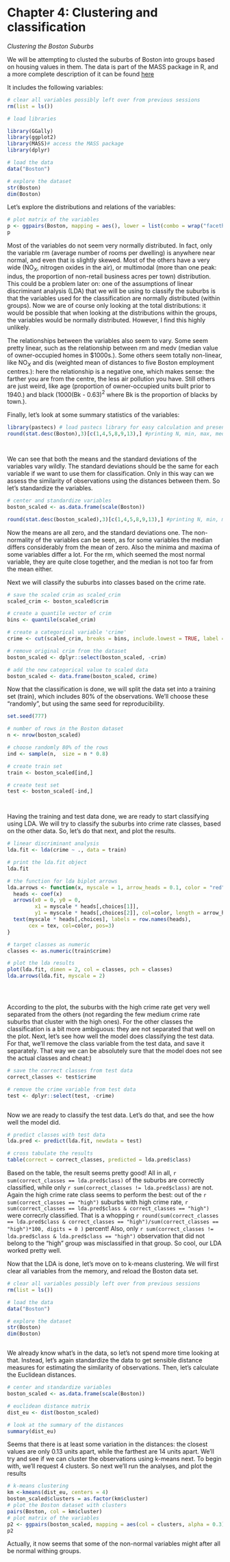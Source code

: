 # Chapter 4: Clustering and classification

*Clustering the Boston Suburbs*


We will be attempting to clusted the suburbs of Boston into groups based on housing values in them. The data is part of the MASS package in R, and a more complete description of it can be found  [here](https://stat.ethz.ch/R-manual/R-devel/library/MASS/html/Boston.html)


It includes the following variables:


```r

# clear all variables possibly left over from previous sessions
rm(list = ls())

# load libraries

library(GGally)
library(ggplot2)
library(MASS)# access the MASS package
library(dplyr)

# load the data
data("Boston")

# explore the dataset
str(Boston)
dim(Boston)

```
 
 
 Let's explore the distributions and relations of the variables:

```r



# plot matrix of the variables
p <- ggpairs(Boston, mapping = aes(), lower = list(combo = wrap("facethist", bins = 20)))
p


```
 
Most of the variables do not seem very normally distributed. In fact, only the variable rm (average number of rooms per dwelling) is anywhere near normal, and even that is slightly skewed. Most of the others have a very wide (NO$_X$, nitrogen oxides in the air), or multimodal (more than one peak: indus, the proportion of non-retail business acres per town) distribution. This could be a problem later on: one of the assumptions of linear discriminant analysis (LDA) that we will be using to classify the suburbs is that the variables used for the classification are normally distributed (within groups). Now we are of course only looking at the total distributions: it would be possible that when looking at the distributions within the groups, the variables would be normally distributed. However, I find this highly unlikely. 

The relationships between the variables also seem to vary. Some seem pretty linear, such as the relationship between rm and medv (median value of owner-occupied homes in \$1000s.). Some others seem totally non-linear, like NO$_X$ and dis (weighted mean of distances to five Boston employment centres.): here the relationship is a negative one, which makes sense: the farther you are from the centre, the less air pollution you have. Still others are just weird, like age (proportion of owner-occupied units built prior to 1940.) and black (1000(Bk - 0.63)$^2$ where Bk is the proportion of blacks by town.). 

Finally, let's look at some summary statistics of the variables:


 
```r


library(pastecs) # load pastecs library for easy calculation and presenting of standard deviations
round(stat.desc(Boston),3)[c(1,4,5,8,9,13),] #printing N, min, max, med, mean, sd




```
 
We can see that both the means and the standard deviations of the variables vary wildly. The standard deviations should be the same for each variable if we want to use them for classification. Only in this way can we assess the similarity of observations using the distances between them. So let's standardize the variables.
```r
# center and standardize variables
boston_scaled <- as.data.frame(scale(Boston))

round(stat.desc(boston_scaled),3)[c(1,4,5,8,9,13),] #printing N, min, max, med, mean, sd


```


Now the means are all zero, and the standard deviations one. The non-normality of the variables can be seen, as for some variables the median differs considerably from the mean of zero. Also the minima and maxima of some variables differ a lot. For the rm, which seemed the most normal variable, they are quite close together, and the median is not too far from the mean either.

Next we will classify the suburbs into classes based on the crime rate. 

```r
# save the scaled crim as scaled_crim
scaled_crim <- boston_scaled$crim

# create a quantile vector of crim
bins <- quantile(scaled_crim)

# create a categorical variable 'crime'
crime <- cut(scaled_crim, breaks = bins, include.lowest = TRUE, label = c("low", "med_low", "med_high", "high"))

# remove original crim from the dataset
boston_scaled <- dplyr::select(boston_scaled, -crim)

# add the new categorical value to scaled data
boston_scaled <- data.frame(boston_scaled, crime)


```
 
Now that the classification is done, we will split the data set into a training set (train), which includes 80% of the observations. We'll choose these "randomly", but using the same seed for reproducibility. 
 
 
 
```r
set.seed(777)

# number of rows in the Boston dataset 
n <- nrow(boston_scaled)

# choose randomly 80% of the rows
ind <- sample(n,  size = n * 0.8)

# create train set
train <- boston_scaled[ind,]

# create test set 
test <- boston_scaled[-ind,]




```

Having the training and test data done, we are ready to start classifying using LDA. We will try to classify the suburbs into crime rate classes, based on the other data. So, let's do that next, and plot the results. 

```r

# linear discriminant analysis
lda.fit <- lda(crime ~ ., data = train)

# print the lda.fit object
lda.fit

# the function for lda biplot arrows
lda.arrows <- function(x, myscale = 1, arrow_heads = 0.1, color = "red", tex = 0.75, choices = c(1,2)){
  heads <- coef(x)
  arrows(x0 = 0, y0 = 0, 
         x1 = myscale * heads[,choices[1]], 
         y1 = myscale * heads[,choices[2]], col=color, length = arrow_heads)
  text(myscale * heads[,choices], labels = row.names(heads), 
       cex = tex, col=color, pos=3)
}

# target classes as numeric
classes <- as.numeric(train$crime)

# plot the lda results
plot(lda.fit, dimen = 2, col = classes, pch = classes)
lda.arrows(lda.fit, myscale = 2)





```

According to the plot, the suburbs with the high crime rate get very well separated from the others (not regarding the few medium crime rate suburbs that cluster with the high ones). For the other classes the classification is a bit more ambiguous: they are not separated that well on the plot. Next, let's see how well the model does classifying the test data. For that, we'll remove the class variable from the test data, and save it separately. That way we can be absolutely sure that the model does not see the actual classes and cheat:)



```r
# save the correct classes from test data
correct_classes <- test$crime

# remove the crime variable from test data
test <- dplyr::select(test, -crime)



```
Now we are ready to classify the test data. Let's do that, and see the how well the model did. 

```r
# predict classes with test data
lda.pred <- predict(lda.fit, newdata = test)

# cross tabulate the results
table(correct = correct_classes, predicted = lda.pred$class)


```

Based on the table, the result seems pretty good! All in all, `r sum(correct_classes == lda.pred$class) ` of the suburbs are correctly classified, while only  `r sum(correct_classes != lda.pred$class) ` are not. Again the high crime rate class seems to perform the best: out of the  `r sum(correct_classes == "high") ` suburbs with high crime rate, `r sum(correct_classes == lda.pred$class & correct_classes == "high")  ` were correcrly classified. That is a whopping `r round(sum(correct_classes == lda.pred$class & correct_classes == "high")/sum(correct_classes == "high")*100, digits = 0 ) ` percent! Also, only `r sum(correct_classes != lda.pred$class & lda.pred$class == "high")  ` observation that did not belong to the "high" group was misclassified in that group. So cool, our LDA worked pretty well.

Now that the LDA is done, let's move on to k-means clustering. We will first clear all variables from the memory, and reload the Boston data set. 

```r


# clear all variables possibly left over from previous sessions
rm(list = ls())

# load the data
data("Boston")

# explore the dataset
str(Boston)
dim(Boston)



```

We already know what's in the data, so let's not spend more time looking at that. Instead, let's again standardize the data to get sensible distance measures for estimating the similarity of observations. Then, let's calculate the Euclidean distances. 

```r


# center and standardize variables
boston_scaled <- as.data.frame(scale(Boston))

# euclidean distance matrix
dist_eu <- dist(boston_scaled)

# look at the summary of the distances
summary(dist_eu)


```


Seems that there is at least some variation in the distances: the closest values are only 0.13 units apart, while the farthest are 14 units apart. We'll try and see if we can cluster the observations using k-means next. To begin with, we'll request 4 clusters. So next we'll run the analyses, and plot the results


```r


# k-means clustering
km <-kmeans(dist_eu, centers = 4)
boston_scaled$clusters = as.factor(km$cluster)
# plot the Boston dataset with clusters
pairs(Boston, col = km$cluster)
# plot matrix of the variables
p2 <- ggpairs(boston_scaled, mapping = aes(col = clusters, alpha = 0.3), lower = list(combo = wrap("facethist", bins = 20)))
p2


```

Actually, it now seems that some of the non-normal variables might after all be normal withing groups. 

